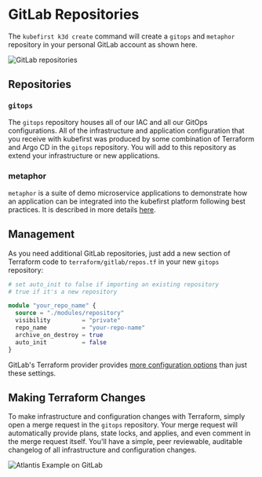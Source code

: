 # GitLab Repositories

The `kubefirst k3d create` command will create a `gitops` and `metaphor` repository in your personal GitLab account as shown here.

![GitLab repositories](../../../img/common/gitlab/repositories.png)

## Repositories

### `gitops`

The `gitops` repository houses all of our IAC and all our GitOps configurations. All of the infrastructure and application configuration that you receive with kubefirst was produced by some combination of Terraform and Argo CD in the `gitops` repository. You will add to this repository as extend your infrastructure or new applications.

### metaphor

`metaphor` is a suite of demo microservice applications to demonstrate how an application can be integrated into the kubefirst platform following best practices. It is described in more details [here](../../../explore/metaphor.md).

## Management

As you need additional GitLab repositories, just add a new section of Terraform code to `terraform/gitlab/repos.tf` in your new `gitops` repository:

```terraform
# set auto_init to false if importing an existing repository
# true if it's a new repository

module "your_repo_name" {
  source = "./modules/repository"
  visibility         = "private"
  repo_name          = "your-repo-name"
  archive_on_destroy = true
  auto_init          = false
}
```

GitLab's Terraform provider provides [more configuration options](https://registry.terraform.io/providers/gitlabhq/gitlab/latest/docs) than just these settings.

## Making Terraform Changes

To make infrastructure and configuration changes with Terraform, simply open a merge request in the `gitops` repository. Your merge request will automatically provide plans, state locks, and applies, and even comment in the merge request itself. You'll have a simple, peer reviewable, auditable changelog of all infrastructure and configuration changes.

![Atlantis Example on GitLab](../../../img/common/github/atlantis.png)